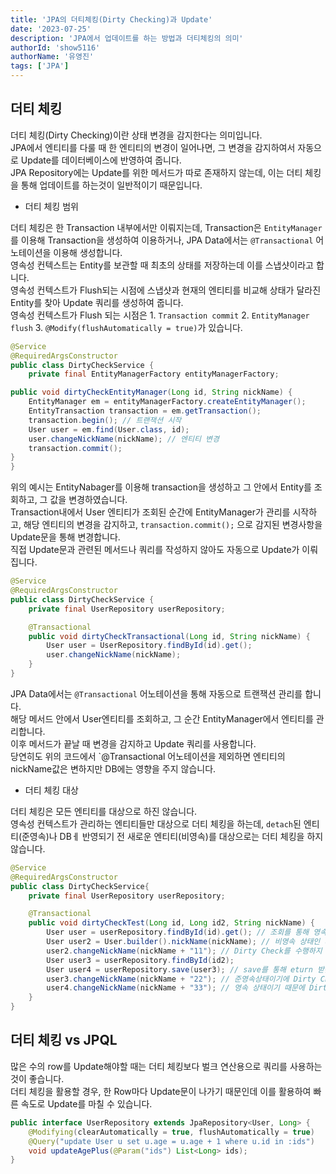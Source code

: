 ```yaml
---
title: 'JPA의 더티체킹(Dirty Checking)과 Update'
date: '2023-07-25'
description: 'JPA에서 업데이트를 하는 방법과 더티체킹의 의미'
authorId: 'show5116'
authorName: '유영진'
tags: ['JPA']
---
```


## 더티 체킹

더티 체킹(Dirty Checking)이란 상태 변경을 감지한다는 의미입니다.<br/>
JPA에서 엔티티를 다룰 때 한 엔티티의 변경이 일어나면, 그 변경을 감지하여서 자동으로 Update를 데이터베이스에 반영하여 줍니다.<br/>
JPA Repository에는 Update를 위한 메서드가 따로 존재하지 않는데, 이는 더티 체킹을 통해 업데이트를 하는것이 일반적이기 때문입니다.

-	더티 체킹 범위

더티 체킹은 한 Transaction 내부에서만 이뤄지는데, Transaction은 `EntityManager`를 이용해 Transaction을 생성하여 이용하거나, JPA Data에서는 `@Transactional` 어노테이션을 이용해 생성합니다.<br/>
영속성 컨텍스트는 Entity를 보관할 때 최초의 상태를 저장하는데 이를 스냅샷이라고 합니다.<br/>
영속성 컨텍스트가 Flush되는 시점에 스냅샷과 현재의 엔티티를 비교해 상태가 달라진 Entity를 찾아 Update 쿼리를 생성하여 줍니다.<br/>
영속성 컨텍스트가 Flush 되는 시점은 1. `Transaction commit` 2. `EntityManager flush` 3. `@Modify(flushAutomatically = true)`가 있습니다.

```java
@Service
@RequiredArgsConstructor
public class DirtyCheckService {
	private final EntityManagerFactory entityManagerFactory;

public void dirtyCheckEntityManager(Long id, String nickName) {
	EntityManager em = entityManagerFactory.createEntityManager();
	EntityTransaction transaction = em.getTransaction();
	transaction.begin(); // 트랜잭션 시작
	User user = em.find(User.class, id);
	user.changeNickName(nickName); // 엔티티 변경
	transaction.commit();
}
}
```

위의 예시는 EntityNabager를 이용해 transaction을 생성하고 그 안에서 Entity를 조회하고, 그 값을 변경하였습니다.<br/>
Transaction내에서 User 엔티티가 조회된 순간에 EntityManager가 관리를 시작하고, 해당 엔티티의 변경을 감지하고, `transaction.commit();` 으로 감지된 변경사항을 Update문을 통해 변경합니다.<br/>
직접 Update문과 관련된 메서드나 쿼리를 작성하지 않아도 자동으로 Update가 이뤄집니다.

```java
@Service
@RequiredArgsConstructor
public class DirtyCheckService {
	private final UserRepository userRepository;

	@Transactional
	public void dirtyCheckTransactional(Long id, String nickName) {
		User user = UserRepository.findById(id).get();
		user.changeNickName(nickName);
	}
}
```

JPA Data에서는 `@Transactional` 어노테이션을 통해 자동으로 트랜잭션 관리를 합니다.<br/>
해당 메서드 안에서 User엔티티를 조회하고, 그 순간 EntityManager에서 엔티티를 관리합니다.<br/>
이후 메서드가 끝날 때 변경을 감지하고 Update 쿼리를 사용합니다.<br/>
당연히도 위의 코드에서 `@Transactional 어노테이션을 제외하면 엔티티의 nickName값은 변하지만 DB에는 영향을 주지 않습니다.

-	더티 체킹 대상

더티 체킹은 모든 엔티티를 대상으로 하진 않습니다.<br/>
영속성 컨텍스트가 관리하는 엔티티들만 대상으로 더티 체킹을 하는데, `detach`된 엔티티(준영속)나 DBㅔ 반영되기 전 새로운 엔티티(비영속)를 대상으로는 더티 체킹을 하지 않습니다.

```java
@Service
@RequiredArgsConstructor
public class DirtyCheckService{
	private final UserRepository userRepository;

	@Transactional
	public void dirtyCheckTest(Long id, Long id2, String nickName) {
		User user = userRepository.findById(id).get(); // 조회를 통해 영속된 Entity
		User user2 = User.builder().nickName(nickName); // 비영속 상태인 새로운 Entity
		user2.changeNickName(nickName + "11"); // Dirty Check를 수행하지 않아 변경점이 DB에 저장되지 않음
		User user3 = userRepository.findById(id2);
		User user4 = userRepository.save(user3); // save를 통해 eturn 받는 Entity는 영속이 됨. 반대로 기존의 Entity는 detach 상태가 됨.
        user3.changeNickName(nickName + "22"); // 준영속상태이기에 Dirty Check를 수행하지 않음
        user4.changeNickName(nickName + "33"); // 영속 상태이기 때문에 Dirty Check를 수행하여 Update문 생성
	}
}
```

## 더티 체킹 vs JPQL

많은 수의 row를 Update해야할 때는 더티 체킹보다 벌크 연산용으로 쿼리를 사용하는 것이 좋습니다.<br/>
더티 체킹을 활용할 경우, 한 Row마다 Update문이 나가기 때문인데 이를 활용하여 빠른 속도로 Update를 마칠 수 있습니다.

```java
public interface UserRepository extends JpaRepository<User, Long> {
	@Modifying(clearAutomatically = true, flushAutomatically = true)
	@Query("update User u set u.age = u.age + 1 where u.id in :ids")
	void updateAgePlus(@Param("ids") List<Long> ids);
}
```
